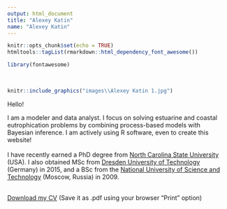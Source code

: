 ```yaml
---
output: html_document
title: "Alexey Katin"
name: "Alexey Katin"
---
```


```r
knitr::opts_chunk$set(echo = TRUE)
htmltools::tagList(rmarkdown::html_dependency_font_awesome())
```
```r
library(fontawesome)
```
</br>

<div class = "row">
<div class = "col-sm-3">

```r
knitr::include_graphics("images\\Alexey Katin 1.jpg")
```
</div>

<div class = "col-md-9">
Hello!

I am a modeler and data analyst. I focus on solving estuarine and coastal eutrophication problems by combining process-based models with Bayesian inference. I am actively using R software, even to create this website! </br></br>
I have recently earned a PhD degree from [North Carolina State University](https://www.ncsu.edu/) (USA). I also obtained MSc from [Dresden University of Technology](https://tu-dresden.de/) (Germany) in 2015, and a BSc from the [National University of Science and Technology](https://en.misis.ru/) (Moscow, Russia) in 2009. </br> </br>

[Download my CV](cv_html_04-15-2021.html) (Save it as .pdf using your browser "Print" option)

</div>
</div>